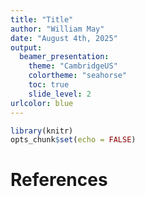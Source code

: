 ```yaml
---
title: "Title"
author: "William May"
date: "August 4th, 2025"
output:
  beamer_presentation:
    theme: "CambridgeUS"
    colortheme: "seahorse"
    toc: true
    slide_level: 2
urlcolor: blue
---
```


```r
library(knitr)
opts_chunk$set(echo = FALSE)
```

# References {.allowframebreaks}
